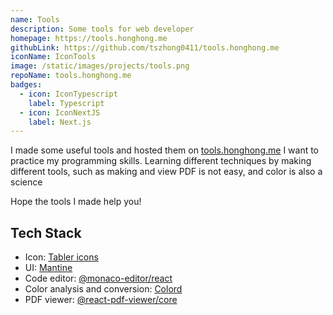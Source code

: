```yaml
---
name: Tools
description: Some tools for web developer
homepage: https://tools.honghong.me
githubLink: https://github.com/tszhong0411/tools.honghong.me
iconName: IconTools
image: /static/images/projects/tools.png
repoName: tools.honghong.me
badges:
  - icon: IconTypescript
    label: Typescript
  - icon: IconNextJS
    label: Next.js
---
```


I made some useful tools and hosted them on [tools.honghong.me](https://tools.honghong.me) I want to practice my programming skills. Learning different techniques by making different tools, such as making and view PDF is not easy, and color is also a science

Hope the tools I made help you!

## Tech Stack

- Icon: [Tabler icons](https://tabler-icons.io/)
- UI: [Mantine](https://mantine.dev)
- Code editor: [@monaco-editor/react](https://github.com/suren-atoyan/monaco-react)
- Color analysis and conversion: [Colord](https://github.com/omgovich/colord)
- PDF viewer: [@react-pdf-viewer/core](https://react-pdf-viewer.dev/)
